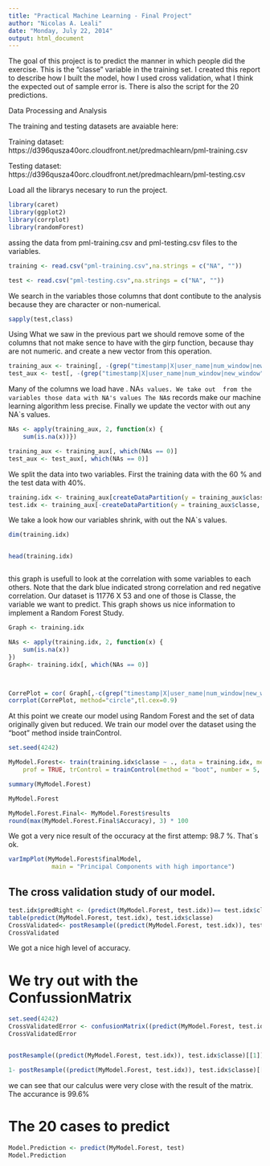 ```yaml
---
title: "Practical Machine Learning - Final Project"
author: "Nicolas A. Leali"
date: "Monday, July 22, 2014"
output: html_document
---
```


The goal of this project is to predict the manner in which people did the exercise. This is the "classe" variable in the training set. I created this report to  describe how I built the model, how I used cross validation, what I think the expected out of sample error is. There is also the script for the 20 predictions.

Data Processing and Analysis

The training and testing datasets are avaiable here:

Training dataset:
https://d396qusza40orc.cloudfront.net/predmachlearn/pml-training.csv

Testing dataset:
https://d396qusza40orc.cloudfront.net/predmachlearn/pml-testing.csv


 Load all the librarys necesary to run the project.

```r
library(caret)
library(ggplot2)
library(corrplot)
library(randomForest)
```

 assing the data from pml-training.csv and pml-testing.csv files to the variables.


```r
training <- read.csv("pml-training.csv",na.strings = c("NA", ""))

test <- read.csv("pml-testing.csv",na.strings = c("NA", ""))
```

 We search in the variables those columns that dont contibute to the analysis 
 because they are character or non-numerical.

```r
sapply(test,class)
```


 Using What we saw in the previous part we should remove some of the columns that not make sence to have with the girp function, because thay are not numeric. and create a new vector from this operation.
 
```r
training_aux <- training[, -(grep("timestamp|X|user_name|num_window|new_window", names(training)))]
test_aux <- test[, -(grep("timestamp|X|user_name|num_window|new_window", names(test)))]
```
 
 
Many of the columns we load have . NA`s values. We take out  from the variables those data with NA's values
The NA`s records make our machine learning algorithm less precise. Finally we update the vector with out any NA`s values.
```r
NAs <- apply(training_aux, 2, function(x) {
    sum(is.na(x))})

training_aux <- training_aux[, which(NAs == 0)]
test_aux <- test_aux[, which(NAs == 0)]
```


 We split the data into two variables. First the training data with the 60 % and the test data with 40%. 

```r
training.idx <- training_aux[createDataPartition(y = training_aux$classe, p = 0.6, list = FALSE), ]  
test.idx <- training_aux[-createDataPartition(y = training_aux$classe, p = 0.6, list = FALSE), ]  

```


We take a look how our variables shrink, with out the NA`s values.

```r


dim(training.idx)


head(training.idx)



```

 this graph is usefull to look at the correlation with some variables to each others. Note that the dark blue indicated strong correlation and red negative correlation. Our dataset is 11776 X 53 and one of those is Classe, the variable we want to predict.
 This graph shows us nice information to implement a Random Forest Study.

```r

Graph <- training.idx

NAs <- apply(training.idx, 2, function(x) {
    sum(is.na(x))
})
Graph<- training.idx[, which(NAs == 0)]



CorrePlot = cor( Graph[,-c(grep("timestamp|X|user_name|num_window|new_window",names(Graph)), length(Graph))])
corrplot(CorrePlot, method="circle",tl.cex=0.9)

```

At this point we create our model using Random Forest and the set of data originally given but reduced.
We train our model over the dataset using the "boot" method inside trainControl.

```r
set.seed(4242)

MyModel.Forest<- train(training.idx$classe ~ ., data = training.idx, method = "rf", 
    prof = TRUE, trControl = trainControl(method = "boot", number = 5, allowParallel = TRUE))

summary(MyModel.Forest)

MyModel.Forest

MyModel.Forest.Final<- MyModel.Forest$results
round(max(MyModel.Forest.Final$Accuracy), 3) * 100
```

We got a very nice result of the occuracy at the first attemp: 98.7 %. That`s ok.

```r
varImpPlot(MyModel.Forest$finalModel, 
            main = "Principal Components with high importance")
```

## The cross validation study of our model.

```r
test.idx$predRight <- (predict(MyModel.Forest, test.idx))== test.idx$classe
table(predict(MyModel.Forest, test.idx), test.idx$classe)
CrossValidated<- postResample((predict(MyModel.Forest, test.idx)), test.idx$classe)
CrossValidated

```

We got a nice high level of accuracy.

# We try out with the ConfussionMatrix
```r
set.seed(4242)
CrossValidatedError <- confusionMatrix((predict(MyModel.Forest, test.idx)), test.idx$classe)
CrossValidatedError


postResample((predict(MyModel.Forest, test.idx)), test.idx$classe)[[1]]

1- postResample((predict(MyModel.Forest, test.idx)), test.idx$classe)[[1]]  

```

we can see that our calculus were very close with the result of the matrix. 
The accurance is 99.6%

# The 20 cases to predict


```r
Model.Prediction <- predict(MyModel.Forest, test)
Model.Prediction


```

